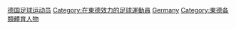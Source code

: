 [[Category:德国足球运动员|]]
[[Category:在東德效力的足球運動員|Category:在東德效力的足球運動員]]
[[Category:各国足球运动员|Germany]]
[[Category:東德各類體育人物|Category:東德各類體育人物]]